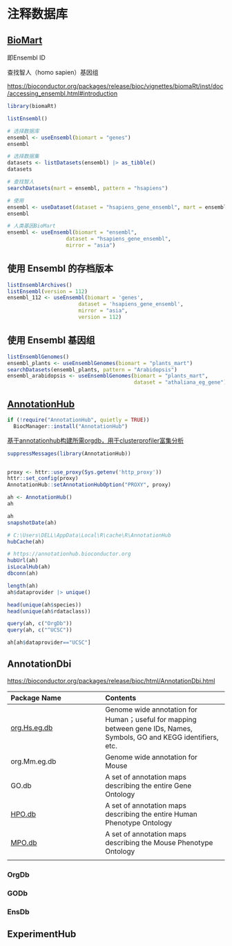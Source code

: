 # 注释数据库

## [BioMart](https://bioconductor.org/packages/release/bioc/html/biomaRt.html)

即Ensembl ID

查找智人（homo sapien）基因组

<https://bioconductor.org/packages/release/bioc/vignettes/biomaRt/inst/doc/accessing_ensembl.html#introduction>

```r
library(biomaRt)

listEnsembl()

# 选择数据库
ensembl <- useEnsembl(biomart = "genes")
ensembl

# 选择数据集
datasets <- listDatasets(ensembl) |> as_tibble()
datasets

# 查找智人
searchDatasets(mart = ensembl, pattern = "hsapiens")

# 使用
ensembl <- useDataset(dataset = "hsapiens_gene_ensembl", mart = ensembl)
ensembl
```

```r
# 人类基因BioMart
ensembl <- useEnsembl(biomart = "ensembl", 
                   dataset = "hsapiens_gene_ensembl", 
                   mirror = "asia")
```

## **使用 Ensembl 的存档版本**

```r
listEnsemblArchives()
listEnsembl(version = 112)
ensembl_112 <- useEnsembl(biomart = 'genes', 
                       dataset = 'hsapiens_gene_ensembl',
                       mirror = "asia",
                       version = 112)
```

## **使用 Ensembl 基因组**

```r
listEnsemblGenomes()
ensembl_plants <- useEnsemblGenomes(biomart = "plants_mart")
searchDatasets(ensembl_plants, pattern = "Arabidopsis")
ensembl_arabidopsis <- useEnsemblGenomes(biomart = "plants_mart", 
                                         dataset = "athaliana_eg_gene")
```

## [AnnotationHub](https://bioconductor.org/packages/release/bioc/html/AnnotationHub.html)

```r
if (!require("AnnotationHub", quietly = TRUE))
  BiocManager::install("AnnotationHub")
```

[基于annotationhub构建所需orgdb，用于clusterprofiler富集分析](https://www.jingege.wang/2023/12/12/%E5%9F%BA%E4%BA%8Eannotationhub%E6%9E%84%E5%BB%BA%E6%89%80%E9%9C%80orgdb%EF%BC%8C%E7%94%A8%E4%BA%8Eclusterprofiler%E5%AF%8C%E9%9B%86%E5%88%86%E6%9E%90/)

```r
suppressMessages(library(AnnotationHub))


proxy <- httr::use_proxy(Sys.getenv('http_proxy'))
httr::set_config(proxy)
AnnotationHub::setAnnotationHubOption("PROXY", proxy)

ah <- AnnotationHub()
ah
```

```r
ah
snapshotDate(ah)

# C:\Users\DELL\AppData\Local\R\cache\R\AnnotationHub
hubCache(ah)

# https://annotationhub.bioconductor.org
hubUrl(ah)
isLocalHub(ah)
dbconn(ah)
```

```r
length(ah)
ah$dataprovider |> unique()
```

```r
head(unique(ah$species))
head(unique(ah$rdataclass))
```

```r
query(ah, c("OrgDb"))
query(ah, c("^UCSC"))
```

```r
ah[ah$dataprovider=="UCSC"]
```

## AnnotationDbi

<https://bioconductor.org/packages/release/bioc/html/AnnotationDbi.html>

| Package Name                                                                         | Contents                                                                                                             |
|:------------------------------|:----------------------------------------|
| [org.Hs.eg.db](http://bioconductor.org/packages/org.Hs.eg.db/)                       | Genome wide annotation for Human；useful for mapping between gene IDs, Names, Symbols, GO and KEGG identifiers, etc. |
| org.Mm.eg.db                                                                         | Genome wide annotation for Mouse                                                                                     |
| GO.db                                                                                | A set of annotation maps describing the entire Gene Ontology                                                         |
| [HPO.db](https://bioconductor.org/packages/release/data/annotation/html/HPO.db.html) | A set of annotation maps describing the entire Human Phenotype Ontology                                              |
| [MPO.db](https://bioconductor.org/packages/release/data/annotation/html/MPO.db.html) | A set of annotation maps describing the Mouse Phenotype Ontology                                                     |
|                                                                                      |                                                                                                                      |

### OrgDb

### GODb

### EnsDb

## ExperimentHub
